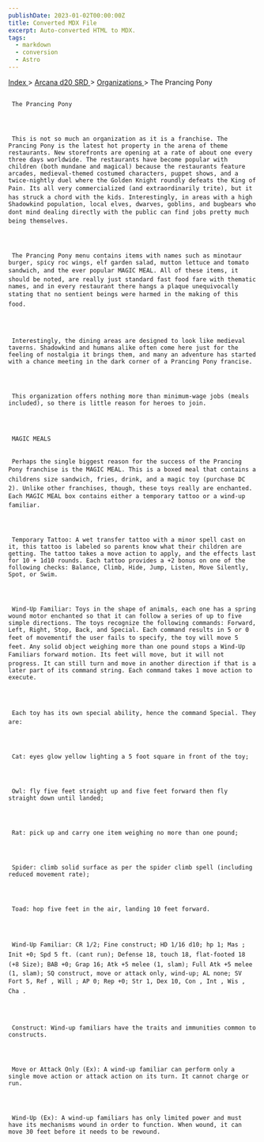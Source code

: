 ```yaml
---
publishDate: 2023-01-02T00:00:00Z
title: Converted MDX File
excerpt: Auto-converted HTML to MDX.
tags:
  - markdown
  - conversion
  - Astro
---
```


[
Index
](-index) >
[
Arcana d20 SRD
](arcana-d20-srd-index) >
[
Organizations
](arcana-d20-srd-organizations-index) > The Prancing Pony

##

     The Prancing Pony




     This is not so much an organization as it is a franchise. The Prancing Pony is the latest hot property in the arena of theme restaurants. New storefronts are opening at a rate of about one every three days worldwide. The restaurants have become popular with children (both mundane and magical) because the restaurants feature arcades, medieval-themed costumed characters, puppet shows, and a twice-nightly duel where the Golden Knight roundly defeats the King of Pain. Its all very commercialized (and extraordinarily trite), but it has struck a chord with the kids. Interestingly, in areas with a high Shadowkind population, local elves, dwarves, goblins, and bugbears who dont mind dealing directly with the public can find jobs pretty much being themselves.




     The Prancing Pony menu contains items with names such as minotaur burger, spicy roc wings, elf garden salad, mutton lettuce and tomato sandwich, and the ever popular MAGIC MEAL. All of these items, it should be noted, are really just standard fast food fare with thematic names, and in every restaurant there hangs a plaque unequivocally stating that no sentient beings were harmed in the making of this food.




     Interestingly, the dining areas are designed to look like medieval taverns. Shadowkind and humans alike often come here just for the feeling of nostalgia it brings them, and many an adventure has started with a chance meeting in the dark corner of a Prancing Pony francise.




     This organization offers nothing more than minimum-wage jobs (meals included), so there is little reason for heroes to join.




     MAGIC MEALS


     Perhaps the single biggest reason for the success of the Prancing Pony franchise is the MAGIC MEAL. This is a boxed meal that contains a childrens size sandwich, fries, drink, and a magic toy (purchase DC 2). Unlike other franchises, though, these toys really are enchanted. Each MAGIC MEAL box contains either a temporary tattoo or a wind-up familiar.




     Temporary Tattoo: A wet transfer tattoo with a minor spell cast on it, this tattoo is labeled so parents know what their children are getting. The tattoo takes a move action to apply, and the effects last for 10 + 1d10 rounds. Each tattoo provides a +2 bonus on one of the following checks: Balance, Climb, Hide, Jump, Listen, Move Silently, Spot, or Swim.




     Wind-Up Familiar: Toys in the shape of animals, each one has a spring wound motor enchanted so that it can follow a series of up to five simple directions. The toys recognize the following commands: Forward, Left, Right, Stop, Back, and Special. Each command results in 5 or 0 feet of movementif the user fails to specify, the toy will move 5 feet. Any solid object weighing more than one pound stops a Wind-Up Familiars forward motion. Its feet will move, but it will not progress. It can still turn and move in another direction if that is a later part of its command string. Each command takes 1 move action to execute.




     Each toy has its own special ability, hence the command Special. They are:




     Cat: eyes glow yellow lighting a 5 foot square in front of the toy;




     Owl: fly five feet straight up and five feet forward then fly straight down until landed;




     Rat: pick up and carry one item weighing no more than one pound;




     Spider: climb solid surface as per the spider climb spell (including reduced movement rate);




     Toad: hop five feet in the air, landing 10 feet forward.




     Wind-Up Familiar: CR 1/2; Fine construct; HD 1/16 d10; hp 1; Mas ; Init +0; Spd 5 ft. (cant run); Defense 18, touch 18, flat-footed 18 (+8 Size); BAB +0; Grap 16; Atk +5 melee (1, slam); Full Atk +5 melee (1, slam); SQ construct, move or attack only, wind-up; AL none; SV Fort 5, Ref , Will ; AP 0; Rep +0; Str 1, Dex 10, Con , Int , Wis , Cha .




     Construct: Wind-up familiars have the traits and immunities common to constructs.




     Move or Attack Only (Ex): A wind-up familiar can perform only a single move action or attack action on its turn. It cannot charge or run.




     Wind-Up (Ex): A wind-up familiars has only limited power and must have its mechanisms wound in order to function. When wound, it can move 30 feet before it needs to be rewound.
